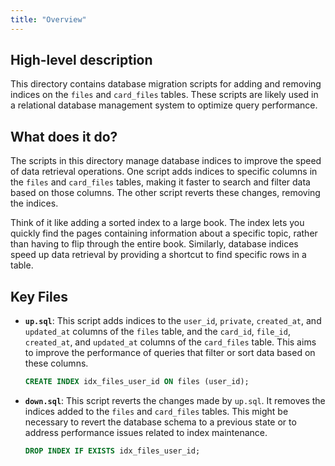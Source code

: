 ```yaml
---
title: "Overview"
---
```


## High-level description
This directory contains database migration scripts for adding and removing indices on the `files` and `card_files` tables. These scripts are likely used in a relational database management system to optimize query performance.

## What does it do?
The scripts in this directory manage database indices to improve the speed of data retrieval operations. One script adds indices to specific columns in the `files` and `card_files` tables, making it faster to search and filter data based on those columns. The other script reverts these changes, removing the indices. 

Think of it like adding a sorted index to a large book. The index lets you quickly find the pages containing information about a specific topic, rather than having to flip through the entire book. Similarly, database indices speed up data retrieval by providing a shortcut to find specific rows in a table.

## Key Files
- **`up.sql`**: This script adds indices to the `user_id`, `private`, `created_at`, and `updated_at` columns of the `files` table, and the `card_id`, `file_id`, `created_at`, and `updated_at` columns of the `card_files` table. This aims to improve the performance of queries that filter or sort data based on these columns.

  ```sql
  CREATE INDEX idx_files_user_id ON files (user_id);
  ```

- **`down.sql`**: This script reverts the changes made by `up.sql`. It removes the indices added to the `files` and `card_files` tables. This might be necessary to revert the database schema to a previous state or to address performance issues related to index maintenance.

  ```sql
  DROP INDEX IF EXISTS idx_files_user_id;
  ```
